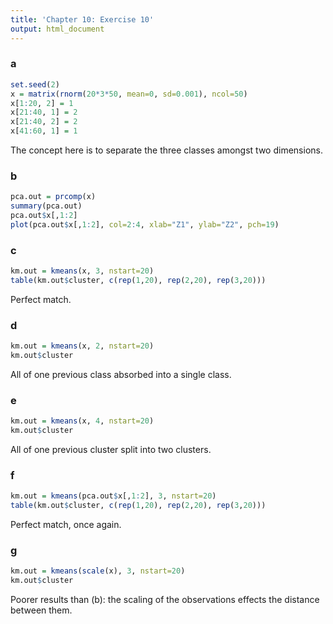 ```yaml
---
title: 'Chapter 10: Exercise 10'
output: html_document
---
```


### a
```r
set.seed(2)
x = matrix(rnorm(20*3*50, mean=0, sd=0.001), ncol=50)
x[1:20, 2] = 1
x[21:40, 1] = 2
x[21:40, 2] = 2
x[41:60, 1] = 1
```
The concept here is to separate the three classes amongst two dimensions.

### b
```r
pca.out = prcomp(x)
summary(pca.out)
pca.out$x[,1:2]
plot(pca.out$x[,1:2], col=2:4, xlab="Z1", ylab="Z2", pch=19) 
```

### c
```r
km.out = kmeans(x, 3, nstart=20)
table(km.out$cluster, c(rep(1,20), rep(2,20), rep(3,20)))
```
Perfect match.

### d
```r
km.out = kmeans(x, 2, nstart=20)
km.out$cluster
```
All of one previous class absorbed into a single class.

### e
```r
km.out = kmeans(x, 4, nstart=20)
km.out$cluster
```
All of one previous cluster split into two clusters.

### f
```r
km.out = kmeans(pca.out$x[,1:2], 3, nstart=20)
table(km.out$cluster, c(rep(1,20), rep(2,20), rep(3,20)))
```
Perfect match, once again.

### g
```r
km.out = kmeans(scale(x), 3, nstart=20)
km.out$cluster
```
Poorer results than (b): the scaling of the observations effects the distance
between them.


